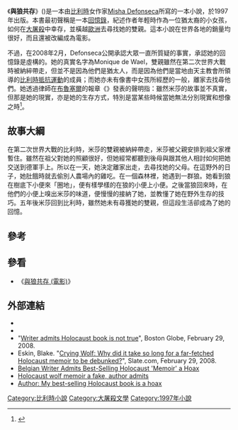{{Link style|time=2015-12-13T15:08:28+00:00}}
{{Infobox Book
 | name = 與狼共存 (小說)
 | image = 
 | author = [[:en:Misha_Defonseca|Misha Defonseca/Monique de Wael]]
 | country = [[美國|美國]]
 | language = [[英語|英語]]
 | genre = [[第二次世界大戰|第二次世界大戰]]/[[猶太人大屠殺|猶太人大屠殺]]
 | release_date = 1997
 | publisher = Mt. Ivy Press
 | isbn = ISBN 978-0963525772
}}
《'''與狼共存'''》({{lang|fr|''Misha: A Mémoire of the Holocaust Years''}})是一本由[[比利時|比利時]]女作家[[Misha_Defonseca|Misha Defonseca]]所寫的一本小說，於1997年出版。本書最初聲稱是一本[[回憶錄|回憶錄]]，紀述作者年輕時作為一位猶太裔的小女孩，如何在[[猶太人大屠殺|大屠殺]]中幸存，並橫越[[歐洲|歐洲]]去尋找她的雙親。這本小說在世界各地的銷量均很好，而且還被改編成為電影。

不過，在2008年2月，Defonseca公開承認大眾一直所質疑的事實，承認她的回憶錄是虛構的。她的真實名字為Monique de Wael，雙親雖然在第二次世界大戰時被納綷帶走，但並不是因為他們是猶太人，而是因為他們是當地由天主教會所領導的[[比利時抵抗運動|比利時抵抗運動]]的成員；而她亦未有像書中女孩所經歷的一般，離家去找尋他們。她透過律師在[[布魯塞爾|布魯塞爾]]的報章《{{link-fr|今夜報 (比利時)|Le Soir|今夜報}}》發表的聲明指：雖然米莎的故事並不真實，但那是她的現實，亦是她的生存方式，特別是當某些時候當她無法分別現實和想像之時<ref name="statement">{{cite web|url=http://lesoir.be/channels/cinema/exclusif-2008-02-28-580849.shtml|title=Defonseca's statement to ''Le Soir''|deadurl=yes|archiveurl=https://web.archive.org/web/20080302203827/http://www.lesoir.be/channels/cinema/exclusif-2008-02-28-580849.shtml|archivedate=2008-03-02}}</ref>。

== 故事大綱 ==

在第二次世界大戰的比利時，米莎的雙親被納綷帶走，米莎被父親安排到祖父家裡暫住。雖然在祖父對她的照顧很好，但她經常都聽到後母與跟其他人相討如何把她交送到德軍手上。所以在一天，她決定離家出走，去尋找她的父母。在這野外的日子，她肚餓時就去偷別人農場內的雞吃。在一個森林裡，她遇到一群狼。她看到狼在樹底下小便來「圈地」，便有樣學樣的在狼的小便上小便。之後當狼回來時，在他們的小便上嗅出米莎的味道，便慢慢的接納了她，並教懂了她在野外生存的技巧。五年後米莎回到比利時，雖然她未有尋獲她的雙親，但這段生活卻成為了她的回憶。

== 參考 ==
{{reflist}}

== 參看 ==
* 《[[與狼共存_(電影)|與狼共存 (電影)]]》

== 外部連結 ==
* {{cite web|url=http://lesoir.be/channels/cinema/exclusif-2008-02-28-580849.shtml|title=Defonseca在''Le Soir''發表的聲明|author=Defonseca, Misha|date=2008-02-28|accessdate=2008-12-26|deadurl=yes|archiveurl=https://web.archive.org/web/20080302203827/http://www.lesoir.be/channels/cinema/exclusif-2008-02-28-580849.shtml|archivedate=2008-03-02}}
* {{imdb title|id=0962782|title=Survivre avec les loups}}
* "[http://www.boston.com/ae/books/articles/2008/02/29/writer_says_holocaust_memoir_not_true/ Writer admits Holocaust book is not true]", Boston Globe, February 29, 2008.
* Eskin, Blake. "[http://www.slate.com/id/2185493/pagenum/all/#page_start Crying Wolf: Why did it take so long for a far-fetched Holocaust memoir to be debunked?]", Slate.com, February 29, 2008.
* [http://www.foxnews.com/story/0,2933,334028,00.html Belgian Writer Admits Best-Selling Holocaust 'Memoir' a Hoax]
* [http://www.cbc.ca/arts/books/story/2008/02/29/jewish-memoir-wolves.html Holocaust wolf memoir a fake, author admits]
* [http://edition.cnn.com/2008/SHOWBIZ/books/02/29/holocaust.bookhoax.ap/index.html Author: My best-selling Holocaust book is a hoax]

[[Category:比利時小說|Category:比利時小說]]
[[Category:大屠殺文學|Category:大屠殺文學]]
[[Category:1997年小說|Category:1997年小說]]